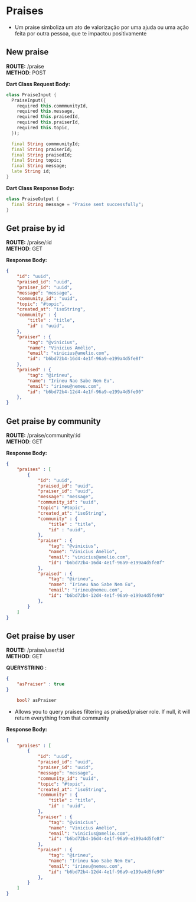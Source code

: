 # Praises
- Um praise simboliza um ato de valorização por uma ajuda ou uma ação feita por outra pessoa, que te impactou positivamente


## New praise

**ROUTE:** /praise <br/>
**METHOD**: POST <br/>

**Dart Class Request Body:** 
```dart
class PraiseInput {
  PraiseInput({
    required this.commmunityId,
    required this.message,
    required this.praisedId,
    required this.praiserId,
    required this.topic,
  });

  final String commmunityId;
  final String praiserId;
  final String praisedId;
  final String topic;
  final String message;
  late String id;
}
```

**Dart Class Response Body:** 
```dart
class PraiseOutput {
  final String message = "Praise sent successfully";
}
```


## Get praise by id

**ROUTE:** /praise/:id <br/>
**METHOD**: GET <br/>

**Response Body:** 
```json
{
    "id": "uuid",
    "praised_id": "uuid",
    "praiser_id": "uuid",
    "message": "message",
    "community_id": "uuid",
    "topic": "#topic",
    "created_at": "isoString",
    "community" : {
        "title" : "title",
        "id" : "uuid",
    },
    "praiser" : {
        "tag": "@vinicius",
        "name": "Vinicius Amélio",
        "email": "vinicius@amelio.com",
        "id": "b6bd72b4-16d4-4e1f-96a9-e199a4d5fe8f"
    },
    "praised" : {
        "tag": "@irineu",
        "name": "Irineu Nao Sabe Nem Eu",
        "email": "irineu@nemeu.com",
        "id": "b6bd72b4-12d4-4e1f-96a9-e199a4d5fe90"
    },
}
```

## Get praise by community

**ROUTE:** /praise/community/:id <br/>
**METHOD**: GET <br/>

**Response Body:** 
```json
{
    "praises" : [
        {
            "id": "uuid",
            "praised_id": "uuid",
            "praiser_id": "uuid",
            "message": "message",
            "community_id": "uuid",
            "topic": "#topic",
            "created_at": "isoString",
            "community" : {
                "title" : "title",
                "id" : "uuid",
            },
            "praiser" : {
                "tag": "@vinicius",
                "name": "Vinicius Amélio",
                "email": "vinicius@amelio.com",
                "id": "b6bd72b4-16d4-4e1f-96a9-e199a4d5fe8f"
            },
            "praised" : {
                "tag": "@irineu",
                "name": "Irineu Nao Sabe Nem Eu",
                "email": "irineu@nemeu.com",
                "id": "b6bd72b4-12d4-4e1f-96a9-e199a4d5fe90"
            },
        }
    ]
}
```

## Get praise by user

**ROUTE:** /praise/user/:id <br/>
**METHOD**: GET <br/>

**QUERYSTRING** :
```json
{
    "asPraiser" : true
}
```
```dart
    bool? asPraiser
```
- Allows you to query praises filtering as praised/praiser role. If null, it will return everything from that community

**Response Body:** 
```json
{
    "praises" : [
        {
            "id": "uuid",
            "praised_id": "uuid",
            "praiser_id": "uuid",
            "message": "message",
            "community_id": "uuid",
            "topic": "#topic",
            "created_at": "isoString",
            "community" : {
                "title" : "title",
                "id" : "uuid",
            },
            "praiser" : {
                "tag": "@vinicius",
                "name": "Vinicius Amélio",
                "email": "vinicius@amelio.com",
                "id": "b6bd72b4-16d4-4e1f-96a9-e199a4d5fe8f"
            },
            "praised" : {
                "tag": "@irineu",
                "name": "Irineu Nao Sabe Nem Eu",
                "email": "irineu@nemeu.com",
                "id": "b6bd72b4-12d4-4e1f-96a9-e199a4d5fe90"
            },
        }
    ]
}
```